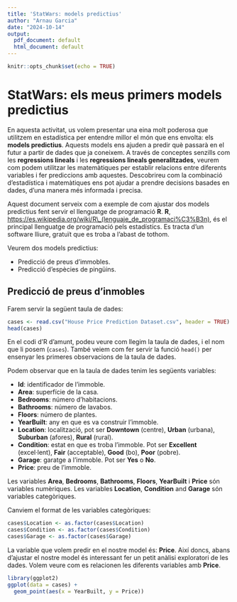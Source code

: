 ```yaml
---
title: 'StatWars: models predictius'
author: "Arnau Garcia"
date: "2024-10-14"
output:
  pdf_document: default
  html_document: default
---
```


```r
knitr::opts_chunk$set(echo = TRUE)
```

# StatWars: els meus primers models predictius

En aquesta activitat, us volem presentar una eina molt poderosa que utilitzem en estadística per entendre millor el món que ens envolta: els **models predictius**. Aquests models ens ajuden a predir què passarà en el futur a partir de dades que ja coneixem. A través de conceptes senzills com les **regressions lineals** i les **regressions lineals generalitzades**, veurem com podem utilitzar les matemàtiques per establir relacions entre diferents variables i fer prediccions amb aquestes. Descobrireu com la combinació d'estadística i matemàtiques ens pot ajudar a prendre decisions basades en dades, d'una manera més informada i precisa.

Aquest document serveix com a exemple de com ajustar dos models predictius fent servir el llenguatge de programació **R**. **R**, <https://es.wikipedia.org/wiki/R\_(lenguaje_de_programaci%C3%B3n)>, és el principal llenguatge de programació pels estadístics. Es tracta d'un software lliure, gratuït que es troba a l'abast de tothom.

Veurem dos models predictius:

- Predicció de preus d'immobles. 
- Predicció d'espècies de pingüins.

## Predicció de preus d'inmobles

Farem servir la següent taula de dades:

```r
cases <- read.csv("House Price Prediction Dataset.csv", header = TRUE)
head(cases)
```

En el codi d'R d'amunt, podeu veure com llegim la taula de dades, i el nom que li posem (`cases`). També veiem com fer servir la funció `head()` per ensenyar les primeres observacions de la taula de dades.

Podem observar que en la taula de dades tenim les següents variables:

- **Id**: identificador de l'immoble.
- **Area**: superfície de la casa.
- **Bedrooms**: número d'habitacions.
- **Bathrooms**: número de lavabos.
- **Floors**: número de plantes.
- **YearBuilt**: any en que es va construir l'immoble.
- **Location**: localització, pot ser **Downtown** (centre), **Urban** (urbana), **Suburban** (afores), **Rural** (rural).
- **Condition**: estat en que es troba l'immoble. Pot ser **Excellent** (excel·lent), **Fair** (acceptable), **Good** (bo), **Poor** (pobre).
- **Garage**: garatge a l'immoble. Pot ser **Yes** o **No**.
- **Price**: preu de l'immoble.

Les variables **Area**, **Bedrooms**, **Bathrooms**, **Floors**, **YearBuilt** i **Price** són variables numèriques. Les variables **Location**, **Condition** and **Garage** són variables categòriques. 

Canviem el format de les variables categòriques:

```r
cases$Location <- as.factor(cases$Location)
cases$Condition <- as.factor(cases$Condition)
cases$Garage <- as.factor(cases$Garage)
```

La variable que volem predir en el nostre model és: **Price**. Així doncs, abans d'ajustar el nostre model és interessant fer un petit anàlisi exploratori de les dades. Volem veure com es relacionen les diferents variables amb **Price**.

```r
library(ggplot2)
ggplot(data = cases) +
  geom_point(aes(x = YearBuilt, y = Price))
```

